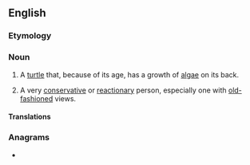 ==English==

===Etymology===
{{compound|moss|back|lang=en}}

===Noun===
{{en-noun}}

# A [[turtle]] that, because of its age, has a growth of [[alga]]e on its back.
# {{lb|en|by extension}} A very [[conservative]] or [[reactionary]] person, especially one with [[old-fashioned]] views.

====Translations====
{{trans-top|turtle with a growth of algae}}
{{trans-mid}}
{{trans-bottom}}

{{trans-top|very conservative or reactionary person}}
{{trans-mid}}
{{trans-bottom}}

===Anagrams===
* {{anagrams|en|sambocks}}